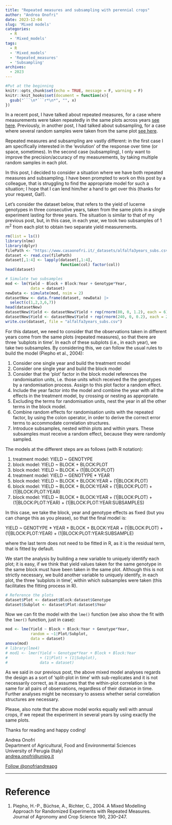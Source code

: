 ```yaml
---
title: "Repeated measures and subsampling with perennial crops"
author: "Andrea Onofri"
date: 2023-12-04
slug: 'Mixed models'
categories:
  - R
  - 'Mixed_models'
tags:
  - R
  - 'Mixed_models'
  - 'Repeated_measures'
  - 'Subsampling'
archives:
  - 2023
---
```



```r
#Put at the beginning
knitr::opts_chunk$set(echo = TRUE, message = F, warning = F)
knitr::knit_hooks$set(document = function(x){ 
  gsub("```\n*```r*\n*", "", x) 
})
```


In a recent post, I have talked about repeated measures, for a case where measurements were taken repeatedly in the same plots across years [see here](https://www.statforbiology.com/2023/stat_lmm_perennialcrops/). Previously, in another post, I had talked about subsampling, for a case where several random samples were taken from the same plot [see here](https://www.statforbiology.com/2023/stat_lmm_subsampling_tkw/).

Repeated measures and subsampling are vastly different: in the first case I am specifically interested in the 'evolution' of the response over time (or space, sometimes). In the second case (subsampling), I only want to improve the precision/accuracy of my measurements, by taking multiple random samples in each plot.

In this post, I decided to consider a situation where we have both repeated measures and subsampling. I have been prompted to work on this post by a colleague, that is struggling to find the appropriate model for such a situation; I hope that I can lend him/her a hand to get over this (thanks for your request, Gal!).

Let's consider the dataset below, that refers to the yield of lucerne genotypes in three consecutive years, taken from the same plots in a single experiment lasting for three years. The situation is similar to that of my previous post, but, in this case, in each year, we took two subsamples of 1 m^2^ from each plot to obtain two separate yield measurements.

```r
rm(list = ls())
library(nlme)
library(dplyr)
filePath <- "https://www.casaonofri.it/_datasets/alfalfa3years_subs.csv"
dataset <- read.csv(filePath)
dataset[,1:4] <- lapply(dataset[,1:4],
                        function(col) factor(col))
head(dataset)
```


```r
# Simulate two subsamples
mod <- lm(Yield ~ Block + Block:Year + Genotype*Year,
           data = dataset)
newData <- simulate(mod, nsim = 2)
datasetNew <- data.frame(dataset, newData) |>
  select(c(1,2,3,6,7))
head(datasetNew)  
datasetNew$Yield <- datasetNew$Yield + rep(rnorm(80, 0, 1.2), each = 6)
datasetNew$Yield <- datasetNew$Yield + rep(rnorm(240, 0, 0.2), each = 2)
write.csv(dataset, file = "alfalfa3years_subs.csv")
```


For this dataset, we need to consider that the observations taken in different years come from the same plots (repeated measures), so that there are three 'subplots in time'. In each of these subplots (i.e., in each year), we take two subsamples. By considering this, we can follow the usual rules to build the model (Piepho et al., 2004):

1. Consider one single year and build the treatment model
2. Consider one single year and build the block model
3. Consider that the 'plot' factor in the block model references the randomisation units, i.e. those units which received the the genotypes by a randomisation process. Assign to this plot factor a random effect.
4. Include the year factor into the model and combine the year with all the effects in the treatment model, by crossing or nesting as appropriate.
5. Excluding the terms for randomisation units, nest the year in all the other terms in the block model.
6. Combine random effects for randomisation units with the repeated factor, by using the colon operator, in order to derive the correct error terms to accommodate correlation structures.
7. Introduce subsamples, nested within plots and within years. These subsamples must receive a random effect, because they were randomly sampled.

The models at the different steps are as follows (with R notation):

1. treatment model: YIELD ~ GENOTYPE
2. block model: YIELD ~ BLOCK + BLOCK:PLOT
3. block model: YIELD ~ BLOCK + (1|BLOCK:PLOT)
4. treatment model: YIELD ~ GENOTYPE * YEAR
5. block model: YIELD ~ BLOCK + BLOCK:YEAR + (1|BLOCK:PLOT)
6. block model: YIELD ~ BLOCK + BLOCK:YEAR + (1|BLOCK:PLOT) + (1|BLOCK:PLOT:YEAR)
7. block model: YIELD ~ BLOCK + BLOCK:YEAR + (1|BLOCK:PLOT) + (1|BLOCK:PLOT:YEAR) + (1|BLOCK:PLOT:YEAR:SUBSAMPLES)

In this case, we take the block, year and genotype effects as fixed (but you can change this as you please), so that the final model is:

YIELD ~ GENOTYPE * YEAR + BLOCK + BLOCK:YEAR + (1|BLOCK:PLOT) + (1|BLOCK:PLOT:YEAR) + (1|BLOCK:PLOT:YEAR:SUBSAMPLE)

where the last term does not need to be fitted in R, as it is the residual term, that is fitted by default.

We start the analysis by building a new variable to uniquely identify each plot; it is easy, if we think that yield values taken for the same genotype in the same block must have been taken in the same plot. Although this is not strictly necessary, we build another variable to uniquely identify, in each plot, the three 'subplots in time', within which subsamples were taken (this facilitates the fitting process in R).

```r
# Reference the plots
dataset$Plot <- dataset$Block:dataset$Genotype
dataset$Subplot <- dataset$Plot:dataset$Year
```

Now we can fit the model with the `lme()` function (we also show the fit with the `lmer()` function, just in case):

```r
mod <- lme(Yield ~ Block + Block:Year + Genotype*Year, 
           random = ~1|Plot/Subplot,
           data = dataset)
anova(mod)
# library(lme4)
# mod1 <- lmer(Yield ~ Genotype*Year + Block + Block:Year
#              + (1|Plot) + (1|Subplot), 
#              data = dataset)
```

As we said in our previous post, the above mixed model analyses regards the design as a sort of 'split-plot in time' with sub-replicates and it is not necessarily correct, as it assumes that the within-plot correlation is the same for all pairs of observations, regardless of their distance in time. Further analyses might be necessary to assess whether serial correlation structures are necessary.

Please, also note that the above model works equally well with annual crops, if we repeat the experiment in several years by using exactly the same plots.

Thanks for reading and happy coding!

Andrea Onofri   
Department of Agricultural, Food and Environmental Sciences        
University of Perugia (Italy)        
[andrea.onofri@unipg.it](mailto:andrea.onofri@unipg.it)  

<a href="https://twitter.com/onofriandreapg?ref_src=twsrc%5Etfw" class="twitter-follow-button" data-show-count="false">Follow @onofriandreapg</a><script async src="https://platform.twitter.com/widgets.js" charset="utf-8"></script>

---

# Reference

1. Piepho, H.-P., Büchse, A., Richter, C., 2004. A Mixed Modelling Approach for Randomized Experiments with Repeated Measures. Journal of Agronomy and Crop Science 190, 230–247.



